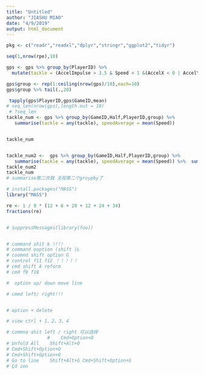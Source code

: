 ```yaml
---
title: "Untitled"
author: "JIASHU MIAO"
date: "4/9/2019"
output: html_document
---
```

```r
pkg <- c("readr","readxl","dplyr","stringr","ggplot2","tidyr")
```


```r
seq(1,nrow(rpe),10)

gps <- gps %>% group_by(PlayerID) %>% 
  mutate(tackle = (AccelImpulse > 3.5 & Speed < 1 &(AccelX < 0 | AccelY < 0 | AccelZ < 0))) 

gps$group <- rep(1:ceiling(nrow(gps)/10),each=10)
gps$group %>% tail(.,20)

 tapply(gps$PlayerID,gps$GameID,mean)
# seq_len(nrow(gps),length.out = 10)
 # ?seq_len
tackle_num <- gps %>% group_by(GameID,Half,PlayerID,group) %>% 
   summarise(tackle = any(tackle), speedAverage = mean(Speed)) 


tackle_num


tackle_num2 <-  gps %>% group_by(GameID,Half,PlayerID,group) %>% 
   summarise(tackle = any(tackle), speedAverage = mean(Speed)) %>%  summarise(tackle=sum(tackle),speedAverage=mean(speedAverage))
tackle_num2
tackle_num
# summarise第二次就 无视第二个groypby了

```

```r
# install.packages("MASS")
library("MASS")

re <- 1 / 9 * (12 + 6 + 28 + 12 + 24 + 34)
fractions(re)


# suppressMessages(library(foo))


# command shit k !!!!
# command ooption (shift )L
# coomnd shift option G
# control f11 f12 ！！！！！
# cmd shift A reform
# cmd f9 f10

#  option up/ down move line

# cmmd left/ right!!!


# option + delete 

# view ctrl + 1、2、3、4

# commna shit left / right 可以选择
               #  	Cmd+Option+O
# Unfold All	Shift+Alt+O	
# Cmd+Shift+Option+O
# Cmd+Shift+Option+O
# Go to line	Shift+Alt+G	Cmd+Shift+Option+G
# Çd ion





```


